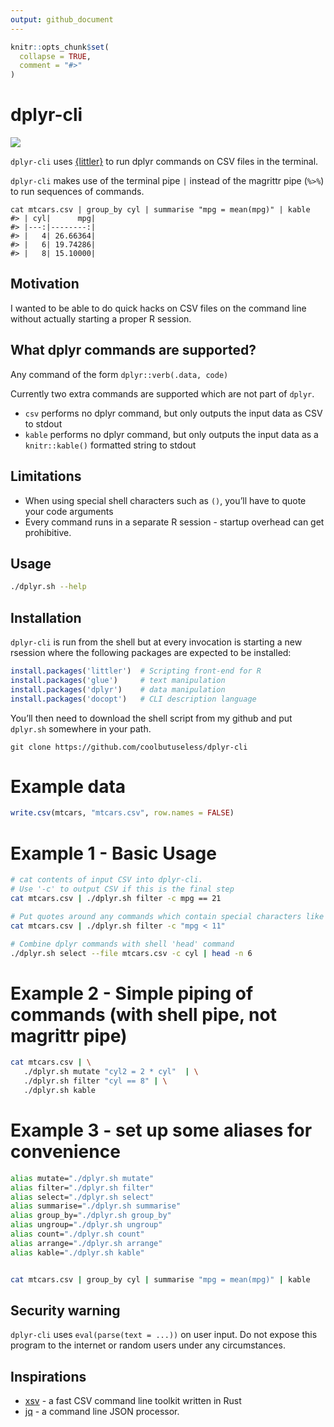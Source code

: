 ```yaml
---
output: github_document
---
```


<!-- README.md is generated from README.Rmd. Please edit that file -->

```r
knitr::opts_chunk$set(
  collapse = TRUE,
  comment = "#>"
)
```


# dplyr-cli

<!-- badges: start -->
![](https://img.shields.io/badge/cool-useless-green.svg)
<!-- badges: end -->

`dplyr-cli` uses [{littler}](https://cran.r-project.org/package=littler) to 
run dplyr commands on CSV files in the terminal.

`dplyr-cli` makes use of the terminal pipe `|` instead of the magrittr pipe (`%>%`)
to run sequences of commands.

```
cat mtcars.csv | group_by cyl | summarise "mpg = mean(mpg)" | kable
#> | cyl|      mpg|
#> |---:|--------:|
#> |   4| 26.66364|
#> |   6| 19.74286|
#> |   8| 15.10000|
```

## Motivation

I wanted to be able to do quick hacks on CSV files on the command line without
actually starting a proper R session.


## What dplyr commands are supported?

Any command of the form `dplyr::verb(.data, code)`

Currently two extra commands are supported which are not part of `dplyr`.

* `csv` performs no dplyr command, but only outputs the input data as CSV to stdout
* `kable` performs no dplyr command, but only outputs the input data as a
  `knitr::kable()` formatted string to stdout


## Limitations

* When using special shell characters such as `()`, you'll have to quote 
  your code arguments
* Every command runs in a separate R session - startup overhead can get 
  prohibitive.

## Usage

```sh
./dplyr.sh --help
```



## Installation

`dplyr-cli` is run from the shell but at every invocation is starting a new 
rsession where the following packages are expected to be installed:


```r
install.packages('littler')  # Scripting front-end for R
install.packages('glue')     # text manipulation
install.packages('dplyr')    # data manipulation
install.packages('docopt')   # CLI description language
```

You'll then need to download the shell script from my github and put `dplyr.sh`
somewhere in your path.

```
git clone https://github.com/coolbutuseless/dplyr-cli
```


# Example data

```r
write.csv(mtcars, "mtcars.csv", row.names = FALSE)
```

# Example 1 - Basic Usage

```sh
# cat contents of input CSV into dplyr-cli.  
# Use '-c' to output CSV if this is the final step
cat mtcars.csv | ./dplyr.sh filter -c mpg == 21

# Put quotes around any commands which contain special characters like <>()
cat mtcars.csv | ./dplyr.sh filter -c "mpg < 11"

# Combine dplyr commands with shell 'head' command
./dplyr.sh select --file mtcars.csv -c cyl | head -n 6
```


# Example 2 - Simple piping of commands (with shell pipe, not magrittr pipe)

```sh
cat mtcars.csv | \
   ./dplyr.sh mutate "cyl2 = 2 * cyl"  | \
   ./dplyr.sh filter "cyl == 8" | \
   ./dplyr.sh kable
```


# Example 3 - set up some aliases for convenience


```sh
alias mutate="./dplyr.sh mutate"
alias filter="./dplyr.sh filter"
alias select="./dplyr.sh select"
alias summarise="./dplyr.sh summarise"
alias group_by="./dplyr.sh group_by"
alias ungroup="./dplyr.sh ungroup"
alias count="./dplyr.sh count"
alias arrange="./dplyr.sh arrange"
alias kable="./dplyr.sh kable"


cat mtcars.csv | group_by cyl | summarise "mpg = mean(mpg)" | kable
```


## Security warning

`dplyr-cli` uses `eval(parse(text = ...))` on user input.  Do not expose this 
program to the internet or random users under any circumstances.


## Inspirations

* [xsv](https://github.com/BurntSushi/xsv) - a fast CSV command line toolkit 
  written in Rust
* [jq](https://stedolan.github.io/jq/) - a command line JSON processor.
